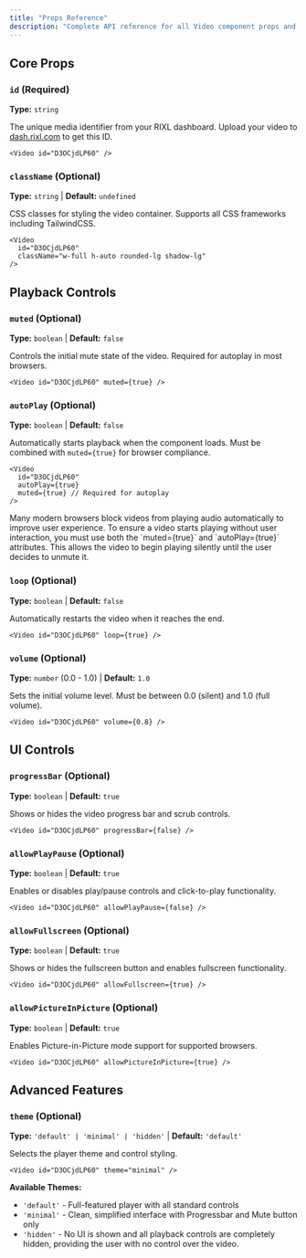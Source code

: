 ```yaml
---
title: "Props Reference"
description: "Complete API reference for all Video component props and TypeScript interfaces"
---
```




## Core Props

### `id` **(Required)**

**Type:** `string`

The unique media identifier from your RIXL dashboard. Upload your video to [dash.rixl.com](https://dash.rixl.com) to get this ID.

```tsx
<Video id="D3OCjdLP60" />
```

### `className` **(Optional)**

**Type:** `string` | **Default:** `undefined`

CSS classes for styling the video container. Supports all CSS frameworks including TailwindCSS.

```tsx
<Video
  id="D3OCjdLP60"
  className="w-full h-auto rounded-lg shadow-lg"
/>
```

## Playback Controls

### `muted` **(Optional)**

**Type:** `boolean` | **Default:** `false`

Controls the initial mute state of the video. Required for autoplay in most browsers.

```tsx
<Video id="D3OCjdLP60" muted={true} />
```

### `autoPlay` **(Optional)**

**Type:** `boolean` | **Default:** `false`

Automatically starts playback when the component loads. Must be combined with `muted={true}` for browser compliance.

```tsx
<Video
  id="D3OCjdLP60"
  autoPlay={true}
  muted={true} // Required for autoplay
/>
```

<Callout type="warning">
  Many modern browsers block videos from playing audio automatically to improve user experience.
  To ensure a video starts playing without user interaction, you must use both the `muted={true}` and `autoPlay={true}`
  attributes.
  This allows the video to begin playing silently until the user decides to unmute it.
</Callout>

### `loop` **(Optional)**

**Type:** `boolean` | **Default:** `false`

Automatically restarts the video when it reaches the end.

```tsx
<Video id="D3OCjdLP60" loop={true} />
```

### `volume` **(Optional)**

**Type:** `number` (0.0 - 1.0) | **Default:** `1.0`

Sets the initial volume level. Must be between 0.0 (silent) and 1.0 (full volume).

```tsx
<Video id="D3OCjdLP60" volume={0.8} />
```

## UI Controls

### `progressBar` **(Optional)**

**Type:** `boolean` | **Default:** `true`

Shows or hides the video progress bar and scrub controls.

```tsx
<Video id="D3OCjdLP60" progressBar={false} />
```

### `allowPlayPause` **(Optional)**

**Type:** `boolean` | **Default:** `true`

Enables or disables play/pause controls and click-to-play functionality.

```tsx
<Video id="D3OCjdLP60" allowPlayPause={false} />
```

### `allowFullscreen` **(Optional)**

**Type:** `boolean` | **Default:** `true`

Shows or hides the fullscreen button and enables fullscreen functionality.

```tsx
<Video id="D3OCjdLP60" allowFullscreen={true} />
```

### `allowPictureInPicture` **(Optional)**

**Type:** `boolean` | **Default:** `true`

Enables Picture-in-Picture mode support for supported browsers.

```tsx
<Video id="D3OCjdLP60" allowPictureInPicture={true} />
```

## Advanced Features

### `theme` **(Optional)**

**Type:** `'default' | 'minimal' | 'hidden'` | **Default:** `'default'`

Selects the player theme and control styling.

```tsx
<Video id="D3OCjdLP60" theme="minimal" />
```

**Available Themes:**
- `'default'` - Full-featured player with all standard controls
- `'minimal'` - Clean, simplified interface with Progressbar and Mute button only
- `'hidden'` -  No UI is shown and all playback controls are completely hidden, providing the user with no control over the video.